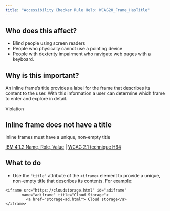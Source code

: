 ```yaml
---
title: "Accessibility Checker Rule Help: WCAG20_Frame_HasTitle"
---
```


<div className="toolHelp">
<Row>
<Column colLg={5} colMd={3} colSm={4} className="toolLeft">

## Who does this affect?

* Blind people using screen readers
* People who physically cannot use a pointing device
* People with dexterity impairment who navigate web pages with a keyboard.

## Why is this important?

An inline frame’s title provides a label for the frame that describes its content to the user. With this information a user can determine which frame to enter and explore in detail.

</Column>
<Column colLg={11} colMd={5} colSm={4} className="toolMain">

<div id="locLevel" className="level-violation">Violation</div>

## Inline frame does not have a title
Inline frames must have a unique, non-empty title

[IBM 4.1.2 Name, Role, Value](http://www.ibm.com/able/guidelines/ci162/name_role_value.html) | [WCAG 2.1 technique H64](https://www.w3.org/WAI/WCAG21/Techniques/html/H64)

<div id="locSnippet"></div>

## What to do

* Use the `"title"` attribute of the `<iframe>` element to provide a unique, non-empty title that describes its contents.
For example:

```
<iframe src="https://cloudstorage.html" id="adiframe"
       name="adiframe" title="Cloud Storage">
         <a href="storage-ad.html"> Cloud storage</a>
</iframe>
```

</Column>
</Row>
</div>
